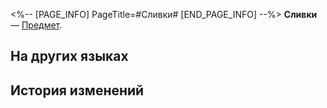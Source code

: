 <%-- [PAGE_INFO]
PageTitle=#Сливки#
[END_PAGE_INFO] --%>
{{Предмет Инфобокс
|id          = 260034
|Изображение = Предмет Сливки.png
|Тип         = 
|Инвентарь   = 
|Редкость    = 2
|Эффект      = 
|Описание    = Редкий ингредиент: специи для приготовления блюд.
|Источник1   = [[Магазин]]
}}
{{Описание|Мягкий и сладкий молочный продукт. Нежный вкус тает на кончике языка, и это ощущение завораживает.}}
'''Сливки''' — [[Предмет]].

==На других языках==
{{На других языках
|en   = Cream
|zhs  = 奶油
|zht  = 奶油
|ja   = クリーム
|ko   = 크림
|es   = Crema
|fr   = Crème
|ru   = Сливки
|th   = ครีม
|vi   = Kem
|de   = Sahne
|id   = Krim
|pt   = Creme
}}

==История изменений==
{{История изменений|3.5}}
